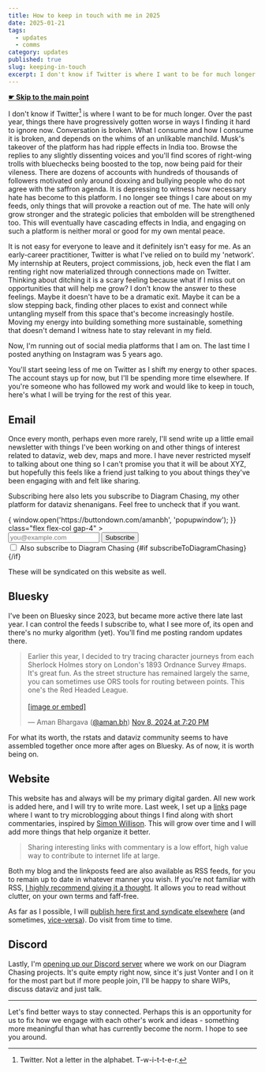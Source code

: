 ```yaml
---
title: How to keep in touch with me in 2025
date: 2025-01-21
tags:
  - updates
  - comms
category: updates
published: true
slug: keeping-in-touch
excerpt: I don't know if Twitter is where I want to be for much longer. If you're someone who has followed my work and would like to keep in touch, here's what I will be trying for the rest of this year.
---
```

<script>
let subscribeToDiagramChasing = true;
</script>

<strong><a href="#tldr"> ☛ Skip to the main point</a></strong>

I don't know if Twitter[^1] is where I want to be for much longer. Over the past year, things there have progressively gotten worse in ways I finding it hard to ignore now. Conversation is broken. What I consume and how I consume it is broken, and depends on the whims of an unlikable manchild. Musk's takeover of the platform has had ripple effects in India too. Browse the replies to any slightly dissenting voices and you'll find scores of right-wing trolls with bluechecks being boosted to the top, now being paid for their vileness. There are dozens of accounts with hundreds of thousands of followers motivated only around doxxing and bullying people who do not agree with the saffron agenda. It is depressing to witness how necessary hate has become to this platform. I no longer see things I care about on my feeds, only things that will provoke a reaction out of me. The hate will only grow stronger and the strategic policies that embolden will be strengthened too. This will eventually have cascading effects in India, and engaging on such a platform is neither moral or good for my own mental peace.

It is not easy for everyone to leave and it definitely isn't easy for me. As an early-career practitioner, Twitter is what I've relied on to build my 'network'. My internship at Reuters, project commissions, job, heck even the flat I am renting right now materialized through connections made on Twitter. Thinking about ditching it is a scary feeling because what if I miss out on opportunities that will help me grow? I don't know the answer to these feelings. Maybe it doesn't have to be a dramatic exit. Maybe it can be a slow stepping back, finding other places to exist and connect while untangling myself from this space that's become increasingly hostile. Moving my energy into building something more sustainable, something that doesn't demand I witness hate to stay relevant in my field.

Now, I'm running out of social media platforms that I am on. The last time I posted anything on Instagram was 5 years ago.

<p id='tldr'>
You'll start seeing less of me on Twitter as I shift my energy to other spaces. The account stays up for now, but I'll be spending more time elsewhere. If you're someone who has followed my work and would like to keep in touch, here's what I will be trying for the rest of this year. 
</p>

## Email

Once every month, perhaps even more rarely, I'll send write up a little email newsletter with things I've been working on and other things of interest related to dataviz, web dev, maps and more. I have never restricted myself to talking about one thing so I can't promise you that it will be about XYZ, but hopefully this feels like a friend just talking to you about things they've been engaging with and felt like sharing. 

Subscribing here also lets you subscribe to Diagram Chasing, my other platform for dataviz shenanigans. Feel free to uncheck that if you want.



<form 
  action="https://buttondown.com/api/emails/embed-subscribe/amanbh"
  method="post" 
  target="popupwindow" 
  onSubmit={() => {
    window.open('https://buttondown.com/amanbh', 'popupwindow');
  }} 
  class="flex flex-col gap-4"
>
  <div class="flex items-center gap-3">
    <input 
      type="email" 
      name="email" 
      id="bd-email" 
      placeholder="you@example.com" 
      required 
      class="flex-1 px-3 py-2 bg-white dark:bg-zinc-800 rounded border border-zinc-200 dark:border-zinc-700 focus:outline-none focus:ring-2 focus:ring-blue-500" 
    />
    <button type="submit" class="btn-primary bg-purple">
      Subscribe
    </button>
  </div>
  <label class="flex items-center gap-2 text-sm text-zinc-600 dark:text-zinc-400">
    <input 
      type="checkbox" 
      bind:checked={subscribeToDiagramChasing} 
      class="w-4 h-4 rounded border-zinc-300 dark:border-zinc-600 text-blue-600 focus:ring-blue-500" 
    />
    Also subscribe to Diagram Chasing
  </label>
  {#if subscribeToDiagramChasing}
    <input type="hidden" name="tag" value="diagramChasing" />
  {/if}
</form>

These will be syndicated on this website as well.
## Bluesky

I've been on Bluesky since 2023, but became more active there late last year. I can control the feeds I subscribe to, what I see more of, its open and there's no murky algorithm (yet). You'll find me posting random updates there.

<blockquote class="bluesky-embed" data-bluesky-uri="at://did:plc:z32vf5hl3vdml7t3xcewztke/app.bsky.feed.post/3lagw76legs2l" data-bluesky-cid="bafyreiaodnrysxuougatvvsr4vapo3ht35v5hz3jyys7sc7thaz5j5hd7a"><p lang="en">Earlier this year, I decided to try tracing character journeys from each Sherlock Holmes story on London&#x27;s 1893 Ordnance Survey #maps. It&#x27;s great fun. As the street structure has remained largely the same, you can sometimes use ORS tools for routing between points. This one&#x27;s the Red Headed League.<br><br><a href="https://bsky.app/profile/did:plc:z32vf5hl3vdml7t3xcewztke/post/3lagw76legs2l?ref_src=embed">[image or embed]</a></p>&mdash; Aman Bhargava (<a href="https://bsky.app/profile/did:plc:z32vf5hl3vdml7t3xcewztke?ref_src=embed">@aman.bh</a>) <a href="https://bsky.app/profile/did:plc:z32vf5hl3vdml7t3xcewztke/post/3lagw76legs2l?ref_src=embed">Nov 8, 2024 at 7:20 PM</a></blockquote>

For what its worth, the rstats and dataviz community seems to have assembled together once more after ages on Bluesky. As of now, it is worth being on. 

## Website

This website has and always will be my primary digital garden. All new work is added here, and I will try to write more. Last week, I set up a [links](/links) page where I want to try microblogging about things I find along with short commentaries, inspired by [Simon Willison](https://simonwillison.net/2024/Dec/22/link-blog/). This will grow over time and I will add more things that help organize it better. 

> Sharing interesting links with commentary is a low effort, high value way to contribute to internet life at large.

Both my blog and the linkposts feed are also available as RSS feeds, for you to remain up to date in whatever manner you wish. If you're not familiar with RSS, [I highly recommend giving it a thought](https://gilest.org/rss-feels.html). It allows you to read without clutter, on your own terms and faff-free. 

As far as I possible, I will [publish here first and syndicate elsewhere](https://indieweb.org/POSSE) (and sometimes, [vice-versa](https://indieweb.org/PESOS)). Do visit from time to time.

## Discord

Lastly, I'm [opening up our Discord server](https://discord.gg/PddE2FXsZu) where we work on our Diagram Chasing projects. It's quite empty right now, since it's just Vonter and I on it for the most part but if more people join, I'll be happy to share WIPs, discuss dataviz and just talk.  

---

Let's find better ways to stay connected. Perhaps this is an opportunity for us to fix how we engage with each other's work and ideas - something more meaningful than what has currently become the norm. I hope to see you around.


[^1]: Twitter. Not a letter in the alphabet. T-w-i-t-t-e-r. 